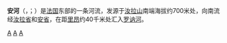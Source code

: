 {{noteTA
|G1=法国地名
|G2=单位
}}
{{Infobox river
| name              = 安河
| name_native       = Ain<br>En
| image             = De Ain in Pont d'Ain 15-09-2017 12-21-02.JPG 
| image_caption     = 流经[[蓬丹|蓬丹]]的安河
| map               = Carte Ain (rivière).png
| source1_location  = [[汝拉山|汝拉山]] 
| source1_coordinates= {{coord|46|44|58|N|6|1|24|E|name=source Ain }}
| mouth_location    = [[罗讷河|罗讷河]] 
| mouth_coordinates = {{coord|45|47|45|N|5|10|10|E|name=Rhône-Ain|display=inline,title}}
| progression       = {{RRhône}}
| subdivision_type1 = [[世界政區索引|国家]]
| subdivision_name1 = {{FR}}
| length            = {{convert|190|km|abbr=on}} 
| source1_elevation = ± {{convert|700|m|abbr=on}}
| discharge1_avg    = {{convert|130|m3/s|abbr=on}} 
| basin_size        = {{convert|3,630|km2|abbr=on}}
}}
'''安河'''（{{lang-fr|Ain}}，{{IPA-fr|ɛ̃|-|LL-Q150 (fra)-GrandCelinien-Ain.wav}}；{{lang-frp|En}}）是[[法国|法国]]东部的一条河流，发源于[[汝拉山|汝拉山]]南端海拔约700米处，向南流经[[汝拉省|汝拉省]]和[[安省_(法國)|安省]]，在距[[里昂|里昂]]约40千米处汇入[[罗讷河|罗讷河]]。

{{france-geo-stub}}
{{normdaten}}

[[Category:法国河流|A]]
[[Category:安省河流|A]]
[[Category:汝拉省河流|A]]